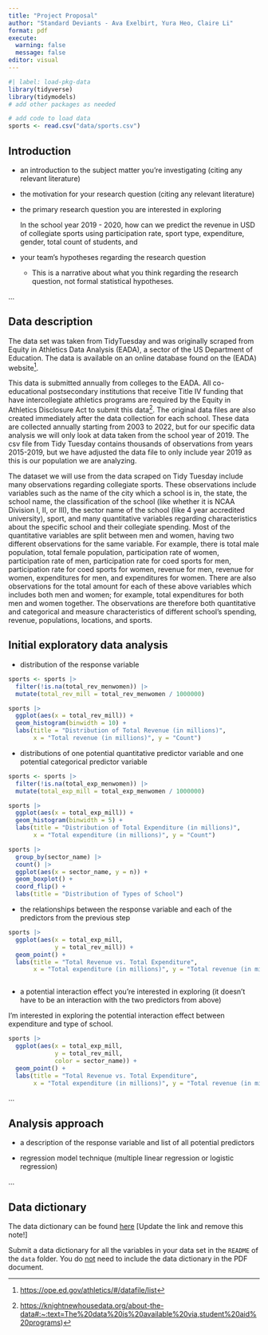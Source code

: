 ```yaml
---
title: "Project Proposal"
author: "Standard Deviants - Ava Exelbirt, Yura Heo, Claire Li"
format: pdf
execute: 
  warning: false
  message: false
editor: visual
---
```


```r
#| label: load-pkg-data
library(tidyverse)
library(tidymodels)
# add other packages as needed

# add code to load data
sports <- read.csv("data/sports.csv")
```

## Introduction

-   an introduction to the subject matter you're investigating (citing any relevant literature)

-   the motivation for your research question (citing any relevant literature)

-   the primary research question you are interested in exploring

    In the school year 2019 - 2020, how can we predict the revenue in USD of collegiate sports using participation rate, sport type, expenditure, gender, total count of students, and

-   your team's hypotheses regarding the research question

    -   This is a narrative about what you think regarding the research question, not formal statistical hypotheses.

...

## Data description

The data set was taken from TidyTuesday and was originally scraped from Equity in Athletics Data Analysis (EADA), a sector of the US Department of Education. The data is available on an online database found on the (EADA) website[^1].

[^1]: <https://ope.ed.gov/athletics/#/datafile/list>

This data is submitted annually from colleges to the EADA. All co-educational postsecondary institutions that receive Title IV funding that have intercollegiate athletics programs are required by the Equity in Athletics Disclosure Act to submit this data[^2]. The original data files are also created immediately after the data collection for each school. These data are collected annually starting from 2003 to 2022, but for our specific data analysis we will only look at data taken from the school year of 2019. The csv file from Tidy Tuesday contains thousands of observations from years 2015-2019, but we have adjusted the data file to only include year 2019 as this is our population we are analyzing.

[^2]: <https://knightnewhousedata.org/about-the-data#:~:text=The%20data%20is%20available%20via,student%20aid%20programs>)

The dataset we will use from the data scraped on Tidy Tuesday include many observations regarding collegiate sports. These observations include variables such as the name of the city which a school is in, the state, the school name, the classification of the school (like whether it is NCAA Division I, II, or III), the sector name of the school (like 4 year accredited university), sport, and many quantitative variables regarding characteristics about the specific school and their collegiate spending. Most of the quantitative variables are split between men and women, having two different observations for the same variable. For example, there is total male population, total female population, participation rate of women, participation rate of men, participation rate for coed sports for men, participation rate for coed sports for women, revenue for men, revenue for women, expenditures for men, and expenditures for women. There are also observations for the total amount for each of these above variables which includes both men and women; for example, total expenditures for both men and women together. The observations are therefore both quantitative and categorical and measure characteristics of different school's spending, revenue, populations, locations, and sports. 

## Initial exploratory data analysis

-   distribution of the response variable
```r
sports <- sports |>
  filter(!is.na(total_rev_menwomen)) |>
  mutate(total_rev_mill = total_rev_menwomen / 1000000)

sports |>
  ggplot(aes(x = total_rev_mill)) +
  geom_histogram(binwidth = 10) +
  labs(title = "Distribution of Total Revenue (in millions)",
       x = "Total revenue (in millions)", y = "Count")
```

-   distributions of one potential quantitative predictor variable and one potential categorical predictor variable
```r
sports <- sports |>
  filter(!is.na(total_exp_menwomen)) |>
  mutate(total_exp_mill = total_exp_menwomen / 1000000)

sports |>
  ggplot(aes(x = total_exp_mill)) +
  geom_histogram(binwidth = 5) +
  labs(title = "Distribution of Total Expenditure (in millions)",
       x = "Total expenditure (in millions)", y = "Count")
```
```r
sports |>
  group_by(sector_name) |>
  count() |>
  ggplot(aes(x = sector_name, y = n)) +
  geom_boxplot() +
  coord_flip() +
  labs(title = "Distribution of Types of School")
```


-   the relationships between the response variable and each of the predictors from the previous step
```r
sports |>
  ggplot(aes(x = total_exp_mill,
             y = total_rev_mill)) +
  geom_point() +
  labs(title = "Total Revenue vs. Total Expenditure",
       x = "Total expenditure (in millions)", y = "Total revenue (in millions)")
```

```r

```

-   a potential interaction effect you're interested in exploring (it doesn't have to be an interaction with the two predictors from above)

I'm interested in exploring the potential interaction effect between expenditure and type of school.

```r
sports |>
  ggplot(aes(x = total_exp_mill,
             y = total_rev_mill,
             color = sector_name)) +
  geom_point() +
  labs(title = "Total Revenue vs. Total Expenditure",
       x = "Total expenditure (in millions)", y = "Total revenue (in millions)")
```


...

## Analysis approach

-   a description of the response variable and list of all potential predictors

-   regression model technique (multiple linear regression or logistic regression)

...

## Data dictionary

The data dictionary can be found [here](ADD%20LINK!!!) \[Update the link and remove this note!\]

Submit a data dictionary for all the variables in your data set in the `README` of the `data` folder. You do [not]{.underline} need to include the data dictionary in the PDF document.
